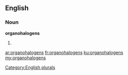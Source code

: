 ==English==

===Noun===
'''organohalogens'''

# {{plural of|organohalogen}}

[[Category:English plurals]]

[[ar:organohalogens]]
[[fr:organohalogens]]
[[ku:organohalogens]]
[[my:organohalogens]]